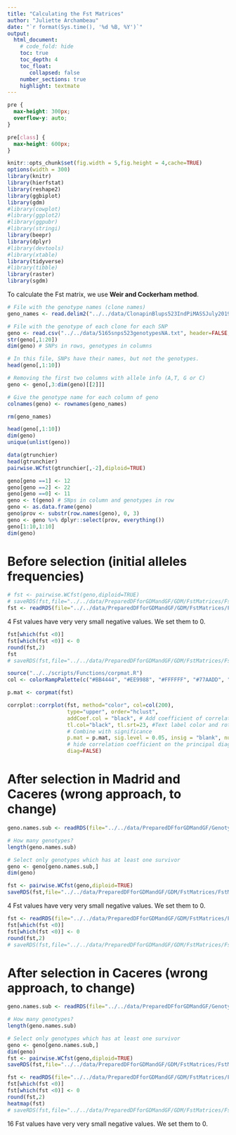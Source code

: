 ```yaml
---
title: "Calculating the Fst Matrices"
author: "Juliette Archambeau"
date: "`r format(Sys.time(), '%d %B, %Y')`"
output: 
  html_document:
    # code_fold: hide
    toc: true
    toc_depth: 4
    toc_float:
       collapsed: false
    number_sections: true
    highlight: textmate
---
```



<style>
pre {
  overflow-x: auto;
}
pre code {
  word-wrap: normal;
  white-space: pre;
}
</style>

<style type="text/css">
div.main-container {
  max-width: 2000px;
  margin-left: auto;
  margin-right: auto;
}
</style>


```css
pre {
  max-height: 300px;
  overflow-y: auto;
}

pre[class] {
  max-height: 600px;
}
```

```r
knitr::opts_chunk$set(fig.width = 5,fig.height = 4,cache=TRUE)
options(width = 300)
library(knitr)
library(hierfstat)
library(reshape2)
library(ggbiplot)
library(gdm)
#library(cowplot)
#library(ggplot2)
#library(ggpubr)
#library(stringi)
library(beepr)
library(dplyr)
#library(devtools)
#library(xtable)
library(tidyverse)
#library(tibble)
library(raster)
library(sgdm)
```

To calculate the Fst matrix, we use **Weir and Cockerham method**. 


```r
# File with the genotype names (clone names)
geno_names <- read.delim2("../../data/ClonapinBlups523IndPiMASSJuly2019.txt", row.names=1)

# File with the genotype of each clone for each SNP
geno <- read.csv("../../data/5165snps523genotypesNA.txt", header=FALSE, row.names=1)
str(geno[,1:20])
dim(geno) # SNPs in rows, genotypes in columns

# In this file, SNPs have their names, but not the genotypes.
head(geno[,1:10])

# Removing the first two columns with allele info (A,T, G or C)
geno <- geno[,3:dim(geno)[[2]]]

# Give the genotype name for each column of geno
colnames(geno) <- rownames(geno_names)

rm(geno_names)

head(geno[,1:10])
dim(geno)
unique(unlist(geno))
```

<!-- I followed the example in the package 'hierfstats' to format the dataset. Here is the exemple of the package hierfstats: -->

```r
data(gtrunchier)
head(gtrunchier)
pairwise.WCfst(gtrunchier[,-2],diploid=TRUE)
```

```r
geno[geno ==1] <- 12
geno[geno ==2] <- 22
geno[geno ==0] <- 11
geno <- t(geno) # SNps in column and genotypes in row
geno <- as.data.frame(geno)
geno$prov <- substr(row.names(geno), 0, 3)
geno <- geno %>% dplyr::select(prov, everything())
geno[1:10,1:10]
dim(geno)
```


# Before selection (initial alleles frequencies)

```r
# fst <- pairwise.WCfst(geno,diploid=TRUE)
# saveRDS(fst,file="../../data/PreparedDFforGDMandGF/GDM/FstMatrices/FstMatrix5165SnpsRawBS.rds")
fst <- readRDS(file="../../data/PreparedDFforGDMandGF/GDM/FstMatrices/FstMatrix5165SnpsRawBS.rds")
```

4 Fst values have very very small negative values. We set them to 0.

```r
fst[which(fst <0)]
fst[which(fst <0)] <- 0
round(fst,2)
fst
# saveRDS(fst,file="../../data/PreparedDFforGDMandGF/GDM/FstMatrices/FstMatrix5165Snps34ProvsBS.rds")
```

```r
source("../../scripts/Functions/corpmat.R")
col <- colorRampPalette(c("#BB4444", "#EE9988", "#FFFFFF", "#77AADD", "#4477AA"))

p.mat <- corpmat(fst)

corrplot::corrplot(fst, method="color", col=col(200),
                   type="upper", order="hclust", 
                   addCoef.col = "black", # Add coefficient of correlation
                   tl.col="black", tl.srt=23, #Text label color and rotation
                   # Combine with significance
                   p.mat = p.mat, sig.level = 0.05, insig = "blank", number.cex =0.8,tl.cex = 0.8,
                   # hide correlation coefficient on the principal diagonal
                   diag=FALSE)
```


# After selection in Madrid and Caceres (wrong approach, to change)

```r
geno.names.sub <- readRDS(file="../../data/PreparedDFforGDMandGF/GenotypesToBeKeptAfterSelection/ListASCacMad.rds")

# How many genotypes?
length(geno.names.sub)

# Select only genotypes which has at least one survivor
geno <- geno[geno.names.sub,]
dim(geno)

fst <- pairwise.WCfst(geno,diploid=TRUE)
saveRDS(fst,file="../../data/PreparedDFforGDMandGF/GDM/FstMatrices/FstMatrix5165SnpsRawASCacMad.rds")
```


4 Fst values have very very small negative values. We set them to 0.

```r
fst <- readRDS(file="../../data/PreparedDFforGDMandGF/GDM/FstMatrices/FstMatrix5165SnpsRawASCacMad.rds")
fst[which(fst <0)]
fst[which(fst <0)] <- 0
round(fst,2)
# saveRDS(fst,file="../../data/PreparedDFforGDMandGF/GDM/FstMatrices/FstMatrix5165Snps34ProvsASCacMad.rds")
```



# After selection in Caceres (wrong approach, to change)

```r
geno.names.sub <- readRDS(file="../../data/PreparedDFforGDMandGF/GenotypesToBeKeptAfterSelection/ListASCacOnly.rds")

# How many genotypes?
length(geno.names.sub)

# Select only genotypes which has at least one survivor
geno <- geno[geno.names.sub,]
dim(geno)
fst <- pairwise.WCfst(geno,diploid=TRUE)
saveRDS(fst,file="../../data/PreparedDFforGDMandGF/GDM/FstMatrices/FstMatrix5165SnpsRawASCacOnly.rds")
```

```r
fst <- readRDS(file="../../data/PreparedDFforGDMandGF/GDM/FstMatrices/FstMatrix5165SnpsRawASCacOnly.rds")
fst[which(fst <0)]
fst[which(fst <0)] <- 0
round(fst,2)
heatmap(fst)
# saveRDS(fst,file="../../data/PreparedDFforGDMandGF/GDM/FstMatrices/FstMatrix5165Snps34ProvsASCacOnly.rds")
```


16 Fst values have very very small negative values. We set them to 0.


